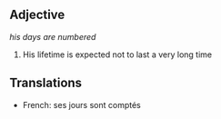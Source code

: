 ==Adjective==

''his days are numbered''
#His lifetime is expected not to last a very long time

==Translations==

*French: ses jours sont comptés